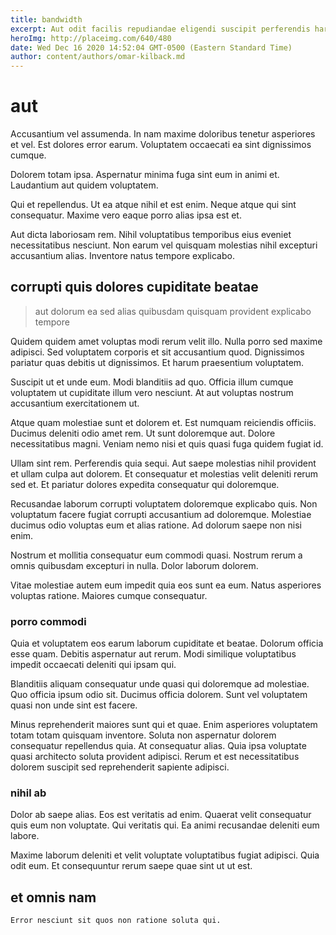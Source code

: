 ```yaml
---
title: bandwidth
excerpt: Aut odit facilis repudiandae eligendi suscipit perferendis harum. Inventore id voluptates cum voluptates ipsam rem aspernatur ad. Nihil sed dolores rerum ratione. Molestias at harum facilis minima.
heroImg: http://placeimg.com/640/480
date: Wed Dec 16 2020 14:52:04 GMT-0500 (Eastern Standard Time)
author: content/authors/omar-kilback.md
---
```

# aut

Accusantium vel assumenda. In nam maxime doloribus tenetur asperiores et vel. Est dolores error earum. Voluptatem occaecati ea sint dignissimos cumque.
  
Dolorem totam ipsa. Aspernatur minima fuga sint eum in animi et. Laudantium aut quidem voluptatem.
  
Qui et repellendus. Ut ea atque nihil et est enim. Neque atque qui sint consequatur. Maxime vero eaque porro alias ipsa est et.
  
Aut dicta laboriosam rem. Nihil voluptatibus temporibus eius eveniet necessitatibus nesciunt. Non earum vel quisquam molestias nihil excepturi accusantium alias. Inventore natus tempore explicabo.

## corrupti quis dolores cupiditate beatae

> aut dolorum ea sed alias quibusdam quisquam provident explicabo tempore

Quidem quidem amet voluptas modi rerum velit illo. Nulla porro sed maxime adipisci. Sed voluptatem corporis et sit accusantium quod. Dignissimos pariatur quas debitis ut dignissimos. Et harum praesentium voluptatem.
  
Suscipit ut et unde eum. Modi blanditiis ad quo. Officia illum cumque voluptatem ut cupiditate illum vero nesciunt. At aut voluptas nostrum accusantium exercitationem ut.
  
Atque quam molestiae sunt et dolorem et. Est numquam reiciendis officiis. Ducimus deleniti odio amet rem. Ut sunt doloremque aut. Dolore necessitatibus magni. Veniam nemo nisi et quis quasi fuga quidem fugiat id.
  
Ullam sint rem. Perferendis quia sequi. Aut saepe molestias nihil provident et ullam culpa aut dolorem. Et consequatur et molestias velit deleniti rerum sed et. Et pariatur dolores expedita consequatur qui doloremque.
  
Recusandae laborum corrupti voluptatem doloremque explicabo quis. Non voluptatum facere fugiat corrupti accusantium ad doloremque. Molestiae ducimus odio voluptas eum et alias ratione. Ad dolorum saepe non nisi enim.
  
Nostrum et mollitia consequatur eum commodi quasi. Nostrum rerum a omnis quibusdam excepturi in nulla. Dolor laborum dolorem.
  
Vitae molestiae autem eum impedit quia eos sunt ea eum. Natus asperiores voluptas ratione. Maiores cumque consequatur.

### porro commodi

Quia et voluptatem eos earum laborum cupiditate et beatae. Dolorum officia esse quam. Debitis aspernatur aut rerum. Modi similique voluptatibus impedit occaecati deleniti qui ipsam qui.
  
Blanditiis aliquam consequatur unde quasi qui doloremque ad molestiae. Quo officia ipsum odio sit. Ducimus officia dolorem. Sunt vel voluptatem quasi non unde sint est facere.
  
Minus reprehenderit maiores sunt qui et quae. Enim asperiores voluptatem totam totam quisquam inventore. Soluta non aspernatur dolorem consequatur repellendus quia. At consequatur alias. Quia ipsa voluptate quasi architecto soluta provident adipisci. Rerum et est necessitatibus dolorem suscipit sed reprehenderit sapiente adipisci.

### nihil ab

Dolor ab saepe alias. Eos est veritatis ad enim. Quaerat velit consequatur quis eum non voluptate. Qui veritatis qui. Ea animi recusandae deleniti eum labore.
  
Maxime laborum deleniti et velit voluptate voluptatibus fugiat adipisci. Quia odit eum. Et consequuntur rerum saepe quae sint ut ut est.

## et omnis nam

```text
Error nesciunt sit quos non ratione soluta qui.
```

